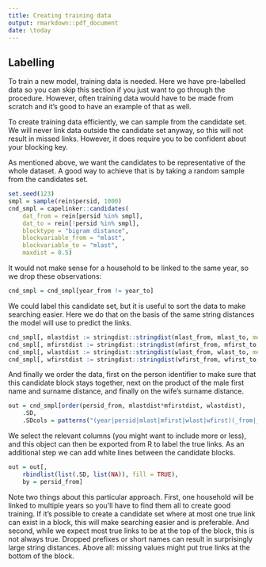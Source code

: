```yaml
---
title: Creating training data
output: rmarkdown::pdf_document
date: \today
---
```


## Labelling
To train a new model, training data is needed. Here we have pre-labelled data so you can skip this section if you just want to go through the procedure. However, often training data would have to be made from scratch and it's good to have an example of that as well. 

To create training data efficiently, we can sample from the candidate set. We will never link data outside the candidate set anyway, so this will not result in missed links. However, it does require you to be confident about your blocking key.

As mentioned above, we want the candidates to be representative of the whole dataset. A good way to achieve that is by taking a random sample from the candidates set. 

```r
set.seed(123)
smpl = sample(rein$persid, 1000)
cnd_smpl = capelinker::candidates(
    dat_from = rein[persid %in% smpl],
    dat_to = rein[!persid %in% smpl],
    blocktype = "bigram distance",
    blockvariable_from = "mlast",
    blockvariable_to = "mlast",
    maxdist = 0.5)
```

It would not make sense for a household to be linked to the same year, so we drop these observations:

```r
cnd_smpl = cnd_smpl[year_from != year_to]
```

We could label this candidate set, but it is useful to sort the data to make searching easier. Here we do that on the basis of the same string distances the model will use to predict the links.

```r
cnd_smpl[, mlastdist := stringdist::stringdist(mlast_from, mlast_to, method = "jw")]
cnd_smpl[, mfirstdist := stringdist::stringdist(mfirst_from, mfirst_to, method = "jw")]
cnd_smpl[, wlastdist := stringdist::stringdist(wlast_from, wlast_to, method = "jw")]
cnd_smpl[, wfirstdist := stringdist::stringdist(wfirst_from, wfirst_to, method = "jw")]
```

And finally we order the data, first on the person identifier to make sure that this candidate block stays together, next on the product of the male first name and surname distance, and finally on the wife's surname distance.

```r
out = cnd_smpl[order(persid_from, mlastdist*mfirstdist, wlastdist), 
    .SD,
    .SDcols = patterns("(year|persid|mlast|mfirst|wlast|wfirst)(_from|_to|dist)")]
```

We select the relevant columns (you might want to include more or less), and this object can then be exported from R to label the true links. As an additional step we can add white lines between the candidate blocks.

```r
out = out[, 
    rbindlist(list(.SD, list(NA)), fill = TRUE), 
    by = persid_from]
```

Note two things about this particular approach. First, one household will be linked to multiple years so you'll have to find them all to create good training. If it's possible to create a candidate set where at most one true link can exist in a block, this will make searching easier and is preferable. And second, while we expect most true links to be at the top of the block, this is not always true. Dropped prefixes or short names can result in surprisingly large string distances. Above all: missing values might put true links at the bottom of the block.